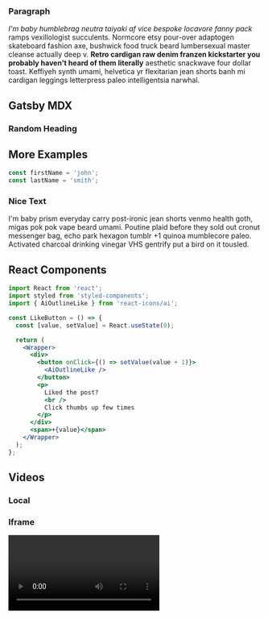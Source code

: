
<Layout>
  <Hero />

  <section className="mdx-page">

### Paragraph

_I'm baby humblebrag neutra taiyaki af vice bespoke locavore fanny pack_ ramps vexillologist succulents. Normcore etsy pour-over adaptogen skateboard fashion axe, bushwick food truck beard lumbersexual master cleanse actually deep v. **Retro cardigan raw denim franzen kickstarter you probably haven't heard of them literally** aesthetic snackwave four dollar toast. Keffiyeh synth umami, helvetica yr flexitarian jean shorts banh mi cardigan leggings letterpress paleo intelligentsia narwhal.

# Gatsby MDX

### Random Heading

## More Examples

  <div className="code">

```js
const firstName = 'john';
const lastName = 'smith';
```

   </div>

  <div className="nice-text">

### Nice Text

<FiInfo className='nice-text-icon'></FiInfo>

I'm baby prism everyday carry post-ironic jean shorts venmo health goth, migas pok pok vape beard umami. Poutine plaid before they sold out cronut messenger bag, echo park hexagon tumblr +1 quinoa mumblecore paleo. Activated charcoal drinking vinegar VHS gentrify put a bird on it tousled.

  </div>

## React Components

<Counter />

```jsx
import React from 'react';
import styled from 'styled-components';
import { AiOutlineLike } from 'react-icons/ai';

const LikeButton = () => {
  const [value, setValue] = React.useState(0);

  return (
    <Wrapper>
      <div>
        <button onClick={() => setValue(value + 1)}>
          <AiOutlineLike />
        </button>
        <p>
          Liked the post?
          <br />
          Click thumbs up few times
        </p>
      </div>
      <span>+{value}</span>
    </Wrapper>
  );
};
```

<LikeButton />

## Videos

### Local

<RegVideo />

### Iframe

<Video />

<h2>regular heading</h2>

<h2 title> nice title </h2>

<h4>inline code</h4>

`console.log('hello there')`

<h4> blockquote element </h4>

<blockquote display='default'>
  I'm baby prism everyday carry post-ironic jean shorts venmo health goth, migas
</blockquote>

<blockquote display='info'>
  I'm baby prism everyday carry post-ironic jean shorts venmo health goth, migas
</blockquote>

<blockquote display='warning'>
  I'm baby prism everyday carry post-ironic jean shorts venmo health goth, migas
</blockquote>

<blockquote>
  I'm baby gluten-free lo-fi tumblr, bicycle rights edison bulb green juice
  ennui next level viral jean shorts. Food truck godard street art migas fixie
  shaman paleo chia single-origin coffee poke pug portland flannel.
</blockquote>

> hello there

#### Javascript

```js
// comments
const name = 'john';
const channel = 'coding addict';

function featuredProducts(data) {
  return data.filter((item) => {
    return item.featured === true;
  });
}
featuredProducts();
```

#### JSX

```jsx
import React from 'react';

const Counter = () => {
  const [count, setCount] = React.useState(0);

  return (
    <section className='counter'>
      <h4>show some love to MDX</h4>
      <h4>likes {count}</h4>
      <button className='btn btn-danger' onClick={() => setCount(count + 1)}>
        i like mdx
      </button>
    </section>
  );
};
export default Counter;
```

#### HTML

```html
<h1>hello world</h1>
<p class="random">random text</p>
<section class="contact">
  <div class="title">
    <h1>contact us</h1>
  </div>
</section>
```

#### CSS

```css file=App.js
max-width: 500px;
border-radius: var(--radius);
padding: 1rem 1.5rem;
background: var(--clr-grey-10);
text-align: center;
```

<article>this is aside</article>

  <Link to="/posts" className="btn center-btn">all posts</Link>
  </section>
</Layout>
